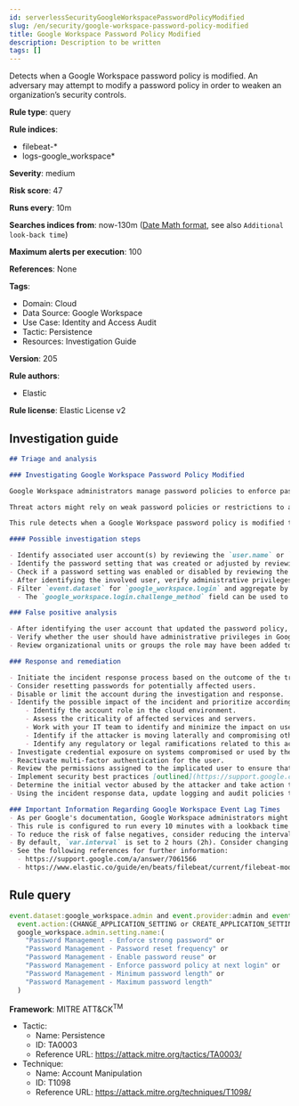 ```yaml
---
id: serverlessSecurityGoogleWorkspacePasswordPolicyModified
slug: /en/security/google-workspace-password-policy-modified
title: Google Workspace Password Policy Modified
description: Description to be written
tags: []
---
```


<div id="google-workspace-password-policy-modified"></div>

Detects when a Google Workspace password policy is modified. An adversary may attempt to modify a password policy in order to weaken an organization’s security controls.

**Rule type**: query

**Rule indices**: 

* filebeat-*
* logs-google_workspace*

**Severity**: medium

**Risk score**: 47

**Runs every**: 10m

**Searches indices from**: now-130m ([Date Math format](((ref))/common-options.html#date-math), see also <DocLink id="serverlessSecurityRulesUiCreate" section="set-the-rules-schedule">`Additional look-back time`</DocLink>)

**Maximum alerts per execution**: 100

**References**: None

**Tags**: 

* Domain: Cloud
* Data Source: Google Workspace
* Use Case: Identity and Access Audit
* Tactic: Persistence
* Resources: Investigation Guide

**Version**: 205

**Rule authors**: 

* Elastic

**Rule license**: Elastic License v2

## Investigation guide

```markdown
## Triage and analysis

### Investigating Google Workspace Password Policy Modified

Google Workspace administrators manage password policies to enforce password requirements for an organization's compliance needs. Administrators have the capability to set restrictions on password length, reset frequency, reuse capability, expiration, and much more. Google Workspace also allows multi-factor authentication (MFA) and 2-step verification (2SV) for authentication.

Threat actors might rely on weak password policies or restrictions to attempt credential access by using password stuffing or spraying techniques for cloud-based user accounts. Administrators might introduce increased risk to credential access from a third-party by weakening the password restrictions for an organization.

This rule detects when a Google Workspace password policy is modified to decrease password complexity or to adjust the reuse and reset frequency.

#### Possible investigation steps

- Identify associated user account(s) by reviewing the `user.name` or `source.user.email` fields in the alert.
- Identify the password setting that was created or adjusted by reviewing `google_workspace.admin.setting.name` field.
- Check if a password setting was enabled or disabled by reviewing the `google_workspace.admin.new_value` and `google_workspace.admin.old_value` fields.
- After identifying the involved user, verify administrative privileges are scoped properly to change.
- Filter `event.dataset` for `google_workspace.login` and aggregate by `user.name`, `event.action`.
  - The `google_workspace.login.challenge_method` field can be used to identify the challenge method used for failed and successful logins.

### False positive analysis

- After identifying the user account that updated the password policy, verify whether the action was intentional.
- Verify whether the user should have administrative privileges in Google Workspace to modify password policies.
- Review organizational units or groups the role may have been added to and ensure the new privileges align properly.

### Response and remediation

- Initiate the incident response process based on the outcome of the triage.
- Consider resetting passwords for potentially affected users.
- Disable or limit the account during the investigation and response.
- Identify the possible impact of the incident and prioritize accordingly; the following actions can help you gain context:
    - Identify the account role in the cloud environment.
    - Assess the criticality of affected services and servers.
    - Work with your IT team to identify and minimize the impact on users.
    - Identify if the attacker is moving laterally and compromising other accounts, servers, or services.
    - Identify any regulatory or legal ramifications related to this activity.
- Investigate credential exposure on systems compromised or used by the attacker to ensure all compromised accounts are identified. Reset passwords or delete API keys as needed to revoke the attacker's access to the environment. Work with your IT teams to minimize the impact on business operations during these actions.
- Reactivate multi-factor authentication for the user.
- Review the permissions assigned to the implicated user to ensure that the least privilege principle is being followed.
- Implement security best practices [outlined](https://support.google.com/a/answer/7587183) by Google.
- Determine the initial vector abused by the attacker and take action to prevent reinfection via the same vector.
- Using the incident response data, update logging and audit policies to improve the mean time to detect (MTTD) and the mean time to respond (MTTR).

### Important Information Regarding Google Workspace Event Lag Times
- As per Google's documentation, Google Workspace administrators might observe lag times ranging from several minutes to 3 days between the event occurrence time and the event being visible in the Google Workspace admin/audit logs.
- This rule is configured to run every 10 minutes with a lookback time of 130 minutes.
- To reduce the risk of false negatives, consider reducing the interval that the Google Workspace (formerly G Suite) Filebeat module polls Google's reporting API for new events.
- By default, `var.interval` is set to 2 hours (2h). Consider changing this interval to a lower value, such as 10 minutes (10m).
- See the following references for further information:
  - https://support.google.com/a/answer/7061566
  - https://www.elastic.co/guide/en/beats/filebeat/current/filebeat-module-google_workspace.html
```

## Rule query

```js
event.dataset:google_workspace.admin and event.provider:admin and event.category:iam and
  event.action:(CHANGE_APPLICATION_SETTING or CREATE_APPLICATION_SETTING) and
  google_workspace.admin.setting.name:(
    "Password Management - Enforce strong password" or
    "Password Management - Password reset frequency" or
    "Password Management - Enable password reuse" or
    "Password Management - Enforce password policy at next login" or
    "Password Management - Minimum password length" or
    "Password Management - Maximum password length"
  )

```

**Framework**: MITRE ATT&CK<sup>TM</sup>

* Tactic:
    * Name: Persistence
    * ID: TA0003
    * Reference URL: https://attack.mitre.org/tactics/TA0003/
* Technique:
    * Name: Account Manipulation
    * ID: T1098
    * Reference URL: https://attack.mitre.org/techniques/T1098/


